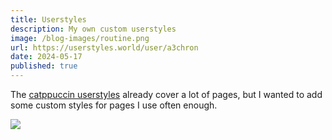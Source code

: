 ```yaml
---
title: Userstyles
description: My own custom userstyles
image: /blog-images/routine.png
url: https://userstyles.world/user/a3chron
date: 2024-05-17
published: true
---
```


The [catppuccin userstyles](https://github.com/catppuccin/userstyles) already cover a lot of pages,
but I wanted to add some custom styles for pages I use often enough.

![](/blog-images/routine.png)